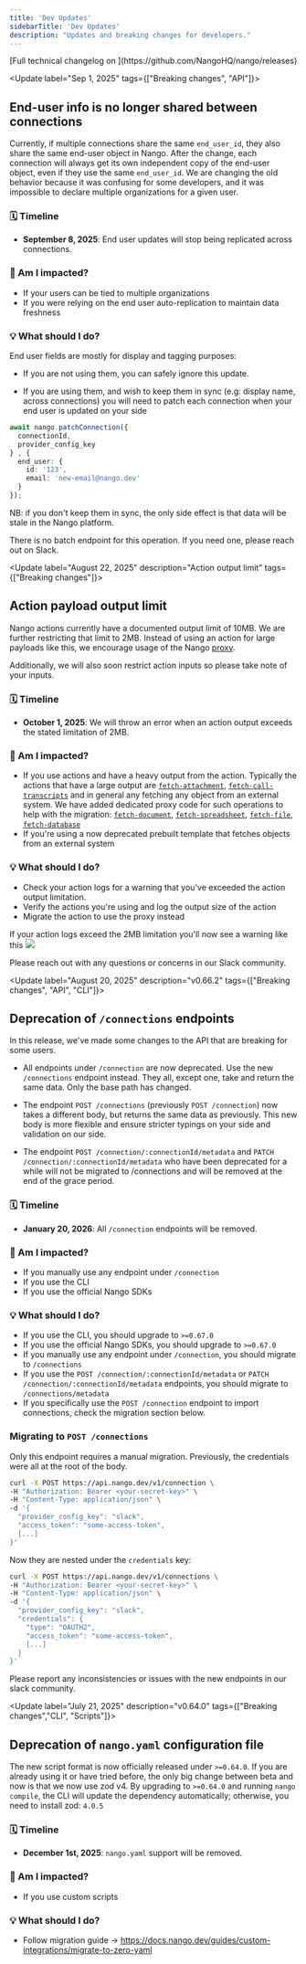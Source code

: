 ```yaml
---
title: 'Dev Updates'
sidebarTitle: 'Dev Updates'
description: "Updates and breaking changes for developers."
---
```


<Info>
[Full technical changelog on <Icon icon="github" />](https://github.com/NangoHQ/nango/releases)
</Info>

<Update label="Sep 1, 2025"  tags={["Breaking changes", "API"]}>

  ## End-user info is no longer shared between connections

Currently, if multiple connections share the same `end_user_id`, they also share the same end-user object in Nango. After the change, each connection will always get its own independent copy of the end-user object, even if they use the same `end_user_id`. We are changing the old behavior because it was confusing for some developers, and it was impossible to declare multiple organizations for a given user.

  ### 🗓️ Timeline

  - **September 8, 2025**: End user updates will stop being replicated across connections.

  ### 🧐 Am I impacted?

  - If your users can be tied to multiple organizations
  - If you were relying on the end user auto-replication to maintain data freshness

  ### 💡 What should I do?

  End user fields are mostly for display and tagging purposes:
  - If you are not using them, you can safely ignore this update.

  - If you are using them, and wish to keep them in sync (e.g: display name, across connections) you will need to patch each connection when your end user is updated on your side


  ```ts
  await nango.patchConnection({
    connectionId,
    provider_config_key
  } , {
    end_user: {
      id: '123',
      email: 'new-email@nango.dev'
    }
  });
  ```

  NB: if you don't keep them in sync, the only side effect is that data will be stale in the Nango platform.

  There is no batch endpoint for this operation. If you need one, please reach out on Slack.

</Update>

<Update label="August 22, 2025" description="Action output limit" tags={["Breaking changes"]}>

  ## Action payload output limit

  Nango actions currently have a documented output limit of 10MB. We are further restricting that limit
  to 2MB. Instead of using an action for large payloads like this, we encourage usage of the Nango [proxy](https://docs.nango.dev/guides/proxy-requests#proxy-requests).

  Additionally, we will also soon restrict action inputs so please take note of your inputs.

  ### 🗓️ Timeline

  - **October 1, 2025**: We will throw an error when an action output exceeds the stated limitation of 2MB.

  ### 🧐 Am I impacted?

  - If you use actions and have a heavy output from the action. Typically the actions that have a large output are [`fetch-attachment`](https://github.com/NangoHQ/integration-templates/blob/main/integrations/outlook/actions/fetch-attachment.ts), [`fetch-call-transcripts`](https://github.com/NangoHQ/integration-templates/blob/main/integrations/gong/actions/fetch-call-transcripts.ts) and in general any fetching any object from an external system. We have added dedicated proxy code for such operations to help with the migration: [`fetch-document`](https://github.com/NangoHQ/integration-templates/blob/main/integrations/google-drive/proxy/fetch-document.ts), [`fetch-spreadsheet`](https://github.com/NangoHQ/integration-templates/blob/main/integrations/google-sheet/proxy/fetch-spreadsheet.ts), [`fetch-file`](https://github.com/NangoHQ/integration-templates/blob/main/integrations/box/proxy/fetch-file.ts), [`fetch-database`](https://github.com/NangoHQ/integration-templates/blob/main/integrations/notion/proxy/fetch-database.ts)
  - If you're using a now deprecated prebuilt template that fetches objects from an external system

  ### 💡 What should I do?

  - Check your action logs for a warning that you've exceeded the action output limitation.
  - Verify the actions you're using and log the output size of the action
  - Migrate the action to use the proxy instead

  If your action logs exceed the 2MB limitation you'll now see a warning like this
  <img src="/images/action-output-size-warning.png" />


  Please reach out with any questions or concerns in our Slack community.

</Update>


<Update label="August 20, 2025" description="v0.66.2" tags={["Breaking changes", "API", "CLI"]}>

  ## Deprecation of `/connections` endpoints

  In this release, we've made some changes to the API that are breaking for some users.

  - All endpoints under `/connection` are now deprecated. Use the new `/connections` endpoint instead.
  They all, except one, take and return the same data. Only the base path has changed.

  - The endpoint `POST /connections` (previously `POST /connection`) now takes a different body, but returns the same data as previously.
  This new body is more flexible and ensure stricter typings on your side and validation on our side.

  - The endpoint `POST /connection/:connectionId/metadata` and `PATCH /connection/:connectionId/metadata` who have been deprecated for a while will not be migrated to /connections and will be removed at the end of the grace period.

  ### 🗓️ Timeline

  - **January 20, 2026**: All `/connection` endpoints will be removed.

  ### 🧐 Am I impacted?

  - If you manually use any endpoint under `/connection`
  - If you use the CLI
  - If you use the official Nango SDKs

  ### 💡 What should I do?

  - If you use the CLI, you should upgrade to `>=0.67.0`
  - If you use the official Nango SDKs, you should upgrade to `>=0.67.0`
  - If you manually use any endpoint under `/connection`, you should migrate to `/connections`
  - If you use the `POST /connection/:connectionId/metadata` or `PATCH /connection/:connectionId/metadata` endpoints, you should migrate to `/connections/metadata`
  - If you specifically use the `POST /connection` endpoint to import connections, check the migration section below.


  ### Migrating to `POST /connections`

  Only this endpoint requires a manual migration.
  Previously, the credentials were all at the root of the body.
  ```bash
  curl -X POST https://api.nango.dev/v1/connection \
  -H "Authorization: Bearer <your-secret-key>" \
  -H "Content-Type: application/json" \
  -d '{
    "provider_config_key": "slack",
    "access_token": "some-access-token",
    [...]
  }'
  ```

  Now they are nested under the `credentials` key:
  ```bash
  curl -X POST https://api.nango.dev/v1/connections \
  -H "Authorization: Bearer <your-secret-key>" \
  -H "Content-Type: application/json" \
  -d '{
    "provider_config_key": "slack",
    "credentials": {
      "type": "OAUTH2",
      "access_token": "some-access-token",
      [...]
    }
  }'
  ```

  Please report any inconsistencies or issues with the new endpoints in our slack community.

</Update>


<Update label="July 21, 2025" description="v0.64.0" tags={["Breaking changes","CLI", "Scripts"]}>

  ## Deprecation of `nango.yaml` configuration file

The new script format is now officially released under `>=0.64.0`.
If you are already using it or have tried before, the only big change between beta and now is that we now use zod v4.
By upgrading to `>=0.64.0` and running `nango compile`, the CLI will update the dependency automatically; otherwise, you need to install zod: `4.0.5`

  ### 🗓️ Timeline

  - **December 1st, 2025**: `nango.yaml` support will be removed.

  ### 🧐 Am I impacted?

  - If you use custom scripts

  ### 💡 What should I do?

  - Follow migration guide -> https://docs.nango.dev/guides/custom-integrations/migrate-to-zero-yaml

</Update>
